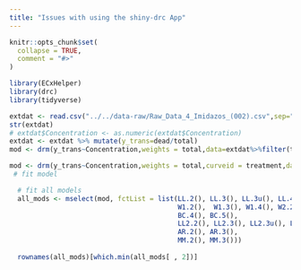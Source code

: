 ```yaml
---
title: "Issues with using the shiny-drc App"
---
```


```r
knitr::opts_chunk$set(
  collapse = TRUE,
  comment = "#>"
)
```

```r
library(ECxHelper)
library(drc)
library(tidyverse)
```

```r
extdat <- read.csv("../../data-raw/Raw_Data_4_Imidazos_(002).csv",sep=";")
str(extdat)
# extdat$Concentration <- as.numeric(extdat$Concentration)
extdat <- extdat %>% mutate(y_trans=dead/total)
mod <- drm(y_trans~Concentration,weights = total,data=extdat%>%filter(treatment=="experiment 1"),fct=LL2.2(),type="binomial")

mod <- drm(y_trans~Concentration,weights = total,curveid = treatment,data=extdat%>%filter(treatment!="experiment 1"),fct=LL2.2(),type="binomial")
 # fit model

  # fit all models
  all_mods <- mselect(mod, fctList = list(LL.2(), LL.3(), LL.3u(), LL.4(), 
                                          W1.2(),  W1.3(), W1.4(), W2.2(), W2.3(), W2.4(),
                                          BC.4(), BC.5(),
                                          LL2.2(), LL2.3(), LL2.3u(), LL2.4(), LL2.5(),
                                          AR.2(), AR.3(),
                                          MM.2(), MM.3()))
  
  rownames(all_mods)[which.min(all_mods[ , 2])]
```

